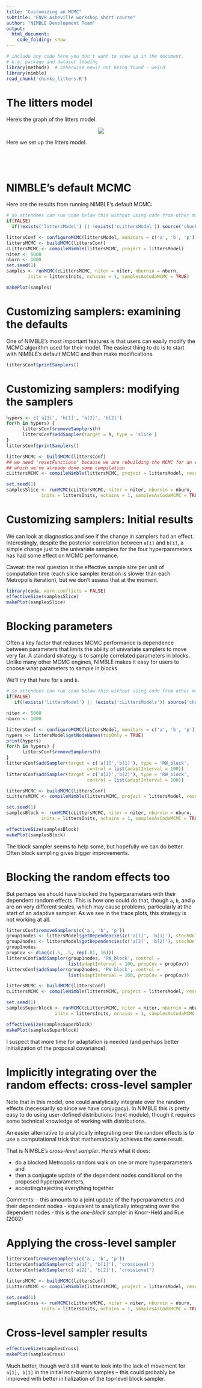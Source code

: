 ```yaml
---
title: "Customizing an MCMC"
subtitle: "ENVR Asheville workshop short course"
author: "NIMBLE Development Team"
output:
  html_document:
    code_folding: show
---
```


```r
# include any code here you don't want to show up in the document,
# e.g. package and dataset loading
library(methods)  # otherwise new() not being found - weird
library(nimble)
read_chunk('chunks_litters.R')
```

# The litters model

Here's the graph of the litters model.

<center><img src="littersDAG.jpg"></center>

Here we set up the litters model.

```r
```
```r
```
```r
```
```r
```

# NIMBLE's default MCMC

Here are the results from running NIMBLE's default MCMC:

```r
# so attendees can run code below this without using code from other modules
if(FALSE) 
  if(!exists('littersModel') || !exists('cLittersModel')) source('chunks_litters.R')
```                   

```r
littersConf <- configureMCMC(littersModel, monitors = c('a', 'b', 'p'))
littersMCMC <- buildMCMC(littersConf)
cLittersMCMC <- compileNimble(littersMCMC, project = littersModel)
niter <- 5000
nburn <- 1000
set.seed(1)
samples <- runMCMC(cLittersMCMC, niter = niter, nburnin = nburn,
        inits = littersInits, nchains = 1, samplesAsCodaMCMC = TRUE)

makePlot(samples)
```

# Customizing samplers: examining the defaults

One of NIMBLE's most important features is that users can easily modify the MCMC algorithm used for their model. The easiest thing to do is to start with NIMBLE's default MCMC and then make modifications. 

```r
littersConf$printSamplers()
```

# Customizing samplers: modifying the samplers

```r
hypers <- c('a[1]', 'b[1]', 'a[2]', 'b[2]')
for(h in hypers) {
      littersConf$removeSamplers(h)
      littersConf$addSampler(target = h, type = 'slice')
}
littersConf$printSamplers()

littersMCMC <- buildMCMC(littersConf)
## we need 'resetFunctions' because we are rebuilding the MCMC for an existing model for
## which we've already done some compilation
cLittersMCMC <- compileNimble(littersMCMC, project = littersModel, resetFunctions = TRUE)

set.seed(1)
samplesSlice <- runMCMC(cLittersMCMC, niter = niter, nburnin = nburn,
             inits = littersInits, nchains = 1, samplesAsCodaMCMC = TRUE)
```

# Customizing samplers: Initial results

We can look at diagnostics and see if the change in samplers had an effect. Interestingly, despite the posterior correlation between ```a[i]``` and ```b[i]```, a simple change just to the univariate samplers for the four hyperparameters has had some effect on MCMC performance.

Caveat: the real question is the effective sample size per unit of computation time (each slice sampler iteration is slower than each Metropolis iteration), but we don't assess that at the moment.


```r
library(coda, warn.conflicts = FALSE)
effectiveSize(samplesSlice)
makePlot(samplesSlice)
```

# Blocking parameters

Often a key factor that reduces MCMC performance is dependence between parameters that limits the ability of univariate samplers to move very far. A standard strategy is to sample correlated parameters in blocks. Unlike many other MCMC engines, NIMBLE makes it easy for users to choose what parameters to sample in blocks.

We'll try that here for ```a``` and ```b```.

```r
# so attendees can run code below this without using code from other modules
if(FALSE)
   if(!exists('littersModel') || !exists('cLittersModels')) source('chunks_litters.R')
```                   

```r
niter <- 5000
nburn <- 1000

littersConf <- configureMCMC(littersModel, monitors = c('a', 'b', 'p'))
hypers <- littersModel$getNodeNames(topOnly = TRUE)
print(hypers)
for(h in hypers) {
      littersConf$removeSamplers(h)
}
littersConf$addSampler(target = c('a[1]','b[1]'), type = 'RW_block', 
                              control = list(adaptInterval = 100))
littersConf$addSampler(target = c('a[2]','b[2]'), type = 'RW_block', 
                              control = list(adaptInterval = 100))

littersMCMC <- buildMCMC(littersConf)
cLittersMCMC <- compileNimble(littersMCMC, project = littersModel, resetFunctions = TRUE)

set.seed(1)
samplesBlock <- runMCMC(cLittersMCMC, niter = niter, nburnin = nburn,
             inits = littersInits, nchains = 1, samplesAsCodaMCMC = TRUE)
```

```r
effectiveSize(samplesBlock)
makePlot(samplesBlock)
```

The block sampler seems to help some, but hopefully we can do better. Often block sampling gives bigger improvements.


# Blocking the random effects too

But perhaps we should have blocked the hyperparameters with their dependent random effects. This is how one could do that, though ```a```, ```b```, and ```p``` are on very different scales, which may cause problems, particularly at the start of an adaptive sampler. As we see in the trace plots, this strategy is not working at all.

```r
littersConf$removeSamplers(c('a', 'b', 'p'))
group1nodes <- littersModel$getDependencies(c('a[1]', 'b[1]'), stochOnly = TRUE)
group2nodes <- littersModel$getDependencies(c('a[2]', 'b[2]'), stochOnly = TRUE)
group1nodes
propCov <- diag(c(.5, .5, rep(.01, 16)))
littersConf$addSampler(group1nodes, 'RW_block', control =
                       list(adaptInterval = 100, propCov = propCov))
littersConf$addSampler(group2nodes, 'RW_block', control =
                       list(adaptInterval = 100, propCov = propCov))

littersMCMC <- buildMCMC(littersConf)
cLittersMCMC <- compileNimble(littersMCMC, project = littersModel, resetFunctions = TRUE)

set.seed(1)
samplesSuperblock <- runMCMC(cLittersMCMC, niter = niter, nburnin = nburn,
                  inits = littersInits, nchains = 1, samplesAsCodaMCMC = TRUE)
```

```r
effectiveSize(samplesSuperblock)
makePlot(samplesSuperblock)
```

I suspect that more time for adaptation is needed (and perhaps better initialization of the proposal covariance).

# Implicitly integrating over the random effects: cross-level sampler

Note that in this model, one could analytically integrate over the random effects (necessarily so since we have conjugacy). In NIMBLE this is pretty easy to do using user-defined distributions (next module), though it requires some technical knowledge of working with distributions.

An easier alternative to analytically integrating over the random effects is to use a computational trick that mathematically achieves the same result.

That is NIMBLE's *cross-level sampler*. Here's what it does:

  - do a blocked Metropolis random walk on one or more hyperparameters and
  - then a conjugate update of the dependent nodes conditional on the proposed hyperparameters,
  - accepting/rejecting everything together

Comments: 
  - this amounts to a joint update of the hyperparameters and their dependent nodes
  - equivalent to analytically integrating over the dependent nodes
  - this is the *one-block* sampler in Knorr-Held and Rue (2002)

# Applying the cross-level sampler


```r
littersConf$removeSamplers(c('a', 'b', 'p'))
littersConf$addSampler(c('a[1]', 'b[1]'), 'crossLevel')
littersConf$addSampler(c('a[2]', 'b[2]'), 'crossLevel')

littersMCMC <- buildMCMC(littersConf)
cLittersMCMC <- compileNimble(littersMCMC, project = littersModel, resetFunctions = TRUE)

set.seed(1)
samplesCross <- runMCMC(cLittersMCMC, niter = niter, nburnin = nburn,
             inits = littersInits, nchains = 1, samplesAsCodaMCMC = TRUE)
```

# Cross-level sampler results

```r
effectiveSize(samplesCross)
makePlot(samplesCross)
```

Much better, though we'd still want to look into the lack of movement for `a[1], b[1]` in the initial non-burnin samples -- this could probably be improved with better initialization of the top-level block sampler. 


